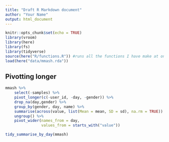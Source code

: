 ```yaml
---
title: "Draft R Markdown document"
author: "Your Name"
output: html_document
---
```


```r
knitr::opts_chunk$set(echo = TRUE)
library(vroom)
library(here)
library(fs)
library(tidyverse)
source(here("R/functions.R")) #runs all the functions I have make at once
load(here("data/mmash.rda"))
```

## Pivotting longer

```r
mmash %>%
    select(-samples) %>%
    pivot_longer(c(-user_id, -day, -gender)) %>%
    drop_na(day,gender) %>%
    group_by(gender, day, name) %>%
    summarise(across(value, list(Mean = mean, SD = sd), na.rm = TRUE)) %>%
    ungroup() %>%
    pivot_wider(names_from = day,
                values_from = starts_with("value"))
```

```r

tidy_summarise_by_day(mmash)
```

